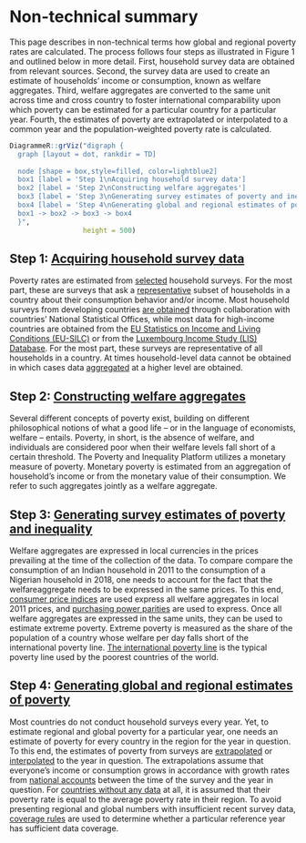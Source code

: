 # Non-technical summary

This page describes in non-technical terms how global and regional poverty rates are calculated. The process follows four steps as illustrated in Figure 1 and outlined below in more detail. First, household survey data are obtained from relevant sources. Second, the survey data are used to create an estimate of households' income or consumption, known as welfare aggregates. Third, welfare aggregates are converted to the same unit across time and cross country to foster international comparability upon which poverty can be estimated for a particular country for a particular year. Fourth, the estimates of poverty are extrapolated or interpolated to a common year and the population-weighted poverty rate is calculated.

```{r, echo=FALSE}
DiagrammeR::grViz("digraph {
  graph [layout = dot, rankdir = TD]
  
  node [shape = box,style=filled, color=lightblue2]        
  box1 [label = 'Step 1\nAcquiring household survey data']
  box2 [label = 'Step 2\nConstructing welfare aggregates']
  box3 [label = 'Step 3\nGenerating survey estimates of poverty and inequality']
  box4 [label = 'Step 4\nGenerating global and regional estimates of poverty']
  box1 -> box2 -> box3 -> box4
  }", 
                  height = 500)
```

## Step 1: [Acquiring household survey data](\#acquiring) {.unnumbered}

Poverty rates are estimated from [selected](\#selection) household surveys. For the most part, these are surveys that ask a [representative](\#representativeness) subset of households in a country about their consumption behavior and/or income. Most household surveys from developing countries [are obtained](#selection) through collaboration with countries' National Statistical Offices, while most data for high-income countries are obtained from the [EU Statistics on Income and Living Conditions (EU-SILC)](%5Bhttps://ec.europa.eu/eurostat/web/microdata/european-union-statistics-on-income-and-living-conditions) or from the [Luxembourg Income Study (LIS) Database](https://www.lisdatacenter.org). For the most part, these surveys are representative of all households in a country. At times household-level data cannot be obtained in which cases data [aggregated](\#grouped) at a higher level are obtained.

## Step 2: [Constructing welfare aggregates](#welfareaggregate) {.unnumbered}

Several different concepts of poverty exist, building on different philosophical notions of what a good life -- or in the language of economists, welfare -- entails. Poverty, in short, is the absence of welfare, and individuals are considered poor when their welfare levels fall short of a certain threshold. The Poverty and Inequality Platform utilizes a monetary measure of poverty. Monetary poverty is estimated from an aggregation of household's income or from the monetary value of their consumption. We refer to such aggregates jointly as a welfare aggregate.

## Step 3: [Generating survey estimates of poverty and inequality](#surveyestimates) {.unnumbered}

Welfare aggregates are expressed in local currencies in the prices prevailing at the time of the collection of the data. To compare compare the consumption of an Indian household in 2011 to the consumption of a Nigerian household in 2018, one needs to account for the fact that the welfareaggregate needs to be expressed in the same prices. To this end, [consumer price indices](#cpis) are used express all welfare aggregates in local 2011 prices, and [purchasing power parities](#ppps) are used to express. Once all welfare aggregates are expressed in the same units, they can be used to estimate extreme poverty. Extreme poverty is measured as the share of the population of a country whose welfare per day falls short of the international poverty line. [The international poverty line](#IPL) is the typical poverty line used by the poorest countries of the world.

## Step 4: [Generating global and regional estimates of poverty](\#lineupestimates) {.unnumbered}

Most countries do not conduct household surveys every year. Yet, to estimate regional and global poverty for a particular year, one needs an estimate of poverty for every country in the region for the year in question. To this end, the estimates of poverty from surveys are [extrapolated](#extrapolations) or [interpolated](#interpolations) to the year in question. The extrapolations assume that everyone's income or consumption grows in accordance with growth rates from [national accounts](#nationalaccounts) between the time of the survey and the year in question. For [countries without any data](#nodata) at all, it is assumed that their poverty rate is equal to the average poverty rate in their region. To avoid presenting regional and global numbers with insufficient recent survey data, [coverage rules](#coveragerule) are used to determine whether a particular reference year has sufficient data coverage.
